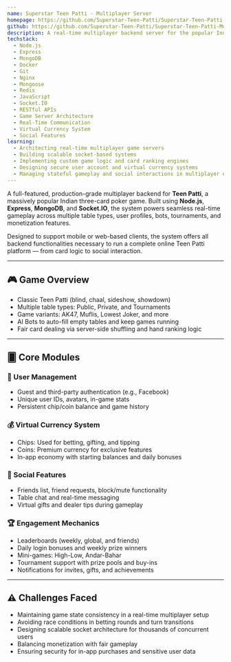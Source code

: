 ```yaml
---
name: Superstar Teen Patti - Multiplayer Server
homepage: https://github.com/Superstar-Teen-Patti/Superstar-Teen-Patti-Multiplayer-Server
github: https://github.com/Superstar-Teen-Patti/Superstar-Teen-Patti-Multiplayer-Server
description: A real-time multiplayer backend server for the popular Indian poker game Teen Patti, featuring game logic, user accounts, tournaments, virtual currency, and social features.
techstack:
  - Node.js
  - Express
  - MongoDB
  - Docker
  - Git
  - Nginx
  - Mongoose
  - Redis
  - JavaScript
  - Socket.IO
  - RESTful APIs
  - Game Server Architecture
  - Real-Time Communication
  - Virtual Currency System
  - Social Features
learning:
  - Architecting real-time multiplayer game servers
  - Building scalable socket-based systems
  - Implementing custom game logic and card ranking engines
  - Designing secure user account and virtual currency systems
  - Managing stateful gameplay and social interactions in multiplayer environments
---
```


A full-featured, production-grade multiplayer backend for **Teen Patti**, a massively popular Indian three-card poker game. Built using **Node.js**, **Express**, **MongoDB**, and **Socket.IO**, the system powers seamless real-time gameplay across multiple table types, user profiles, bots, tournaments, and monetization features.

Designed to support mobile or web-based clients, the system offers all backend functionalities necessary to run a complete online Teen Patti platform — from card logic to social interaction.

---

## 🎮 Game Overview

- Classic Teen Patti (blind, chaal, sideshow, showdown)
- Multiple table types: Public, Private, and Tournaments
- Game variants: AK47, Muflis, Lowest Joker, and more
- AI Bots to auto-fill empty tables and keep games running
- Fair card dealing via server-side shuffling and hand ranking logic

---

## 🂠 Core Modules

### 👤 User Management
- Guest and third-party authentication (e.g., Facebook)
- Unique user IDs, avatars, in-game stats
- Persistent chip/coin balance and game history

### 💰 Virtual Currency System
- Chips: Used for betting, gifting, and tipping
- Coins: Premium currency for exclusive features
- In-app economy with starting balances and daily bonuses

### 🤝 Social Features
- Friends list, friend requests, block/mute functionality
- Table chat and real-time messaging
- Virtual gifts and dealer tips during gameplay

### 🏆 Engagement Mechanics
- Leaderboards (weekly, global, and friends)
- Daily login bonuses and weekly prize winners
- Mini-games: High-Low, Andar-Bahar
- Tournament support with prize pools and buy-ins
- Notifications for invites, gifts, and achievements

---

## ⚠️ Challenges Faced
- Maintaining game state consistency in a real-time multiplayer setup
- Avoiding race conditions in betting rounds and turn transitions
- Designing scalable socket architecture for thousands of concurrent users
- Balancing monetization with fair gameplay
- Ensuring security for in-app purchases and sensitive user data

